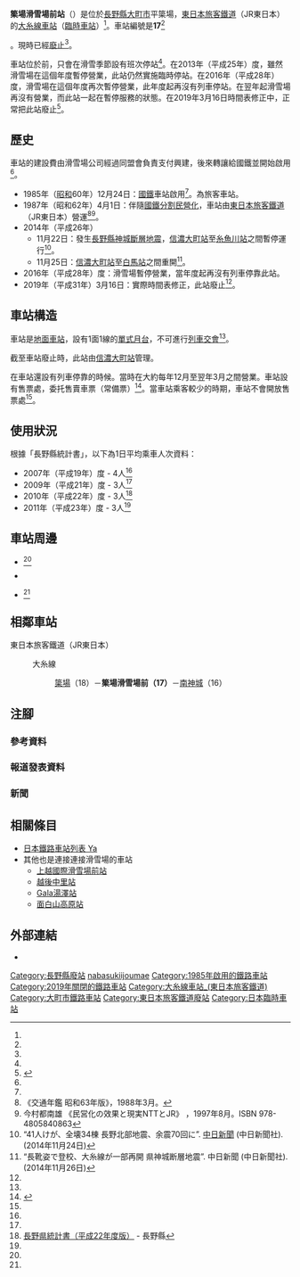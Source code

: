 {{NoteTA
|T=zh-hans:簗场滑雪场前站;zh-hk:簗場滑雪場前站;zh-tw:簗場滑雪場前車站;
|1=zh-hans:簗场滑雪场前站;zh-hk:簗場滑雪場前站;zh-tw:簗場滑雪場前車站;
}}
{{Infobox station
|公司色 = grey
|站名 = 簗場滑雪場前
|圖片 = JRE-Yanaba-Skijomae.JPG
|圖片說明 = 車站大樓（2010年3月）
|日文原名 = ヤナバスキー場前
|平假名 = やなばすきーじょうまえ
|羅馬拼音 = Yanaba Skiing Ground 
|副站名 = 
|電報略號 = ヤス<ref name="nagano-zeneki">{{Cite book|author=信濃毎日新聞社出版部 |title=長野県鉄道全駅 増補改訂版 |publisher=信濃毎日新聞社 |date=2011-07-24 |isbn=9784784071647 |page=112|language=ja}}</ref>
|所在地 = {{JPN}}[[長野縣|長野縣]][[大町市|大町市]]平簗場<ref name="nagano-zeneki"/>
|座標 = {{coord|36|36|19.55|N|137|51|16.14|E|type:railwaystation_region:JP-24|display=inline,title}}
|車站構造 = [[地面車站|地面車站]]
|月台配置 = 1面1線<ref name="nagano-zeneki"/>
|啟用年月日 = 1985年（[[昭和|昭和]]60年）12月24日<ref name="nagano-zeneki"/>
|廢站年月日 = 2019年（[[平成|平成]]31年）3月16日<ref name="timetable-revision">{{Cite web|title=2019年3月ダイヤ改正について|url=http://www.jreast.co.jp/nagano/pdf/181214-01.pdf|publisher=東日本旅客鉄道 長野支社|format=PDF|date=2018-12-14|accessdate=2018-12-15|language=ja|archive-date=2020-11-24|archive-url=https://web.archive.org/web/20201124122205/https://www.jreast.co.jp/nagano/pdf/181214-01.pdf|dead-url=no}}</ref>
|乘客人數 = 3<ref name=":0">長野縣統計書</ref>
|上下車人次 = 
|統計年度 = 2011
|轉車 = 
|全寬備註 = [[臨時車站|臨時車站]]<ref name="nagano-zeneki"/><br/>海拔：828.4米<ref name="nagano-zeneki"/>
|adjacent = {{Adjacent stations|system=東日本旅客鐵道|line=大糸線|left=簗場|right=南神城|note-left=18<br>1.6km|note-mid=17<ref group="報道" name="press/161207" /><br>距離[[松本站|松本]]47.9km|note-right=16<br>4.8km}}
}}
'''簗場滑雪場前站'''（{{jpn|j=ヤナバスキー場前駅|hg=やなばすきーじょうまええき|rm=Yanaba Skiing Ground eki|f=y}}）是位於[[長野縣|長野縣]][[大町市|大町市]]平簗場，[[東日本旅客鐵道|東日本旅客鐵道]]（JR東日本）的[[大糸線|大糸線]][[鐵路車站|車站]]（[[臨時車站|臨時車站]]）<ref name="nagano-zeneki"/>。車站編號是'''17'''<ref group="報道" name="press/161207">{{Cite press release|url=https://www.jreast.co.jp/nagano/pdf/161207.pdf|title=大糸線に「駅ナンバー」を導入します|format=PDF|publisher=東日本旅客鉄道長野支社|date=2016-12-07|accessdate=2016-12-08|archiveurl=https://web.archive.org/web/20161208081159/https://www.jreast.co.jp/nagano/pdf/161207.pdf|archivedate=2016-12-08|language=ja}}</ref>。現時已經[[廢站|廢止]]<ref name="nagano-zeneki"/>。

車站位於{{Translink|ja|ヤナバスキー場|簗場滑雪場}}前，只會在滑雪季節設有班次停站<ref name="nagano-zeneki"/>。在2013年（平成25年）度，雖然滑雪場在這個年度暫停營業，此站仍然實施臨時停站。在2016年（平成28年）度，滑雪場在這個年度再次暫停營業，此年度起再沒有列車停站。在翌年起滑雪場再沒有營業，而此站一起在暫停服務的狀態。在2019年3月16日時間表修正中，正常把此站廢止<ref name="timetable-revision">{{Cite web |title=2019年3月ダイヤ改正について |url=http://www.jreast.co.jp/nagano/pdf/181214-01.pdf |publisher=東日本旅客鉄道 長野支社|format=PDF |date=2018-12-14|accessdate=2018-12-15|language=ja}}</ref>。

== 歷史 ==
車站的建設費由滑雪場公司經過同盟會負責支付興建，後來轉讓給國鐵並開始啟用<ref name="nagano-zeneki"/>。
* 1985年（[[昭和|昭和]]60年）12月24日：[[日本國有鐵道|國鐵]]車站啟用<ref name="nagano-zeneki"/>。為旅客車站。
* 1987年（昭和62年）4月1日：伴隨[[國鐵分割民營化|國鐵分割民營化]]，車站由[[東日本旅客鐵道|東日本旅客鐵道]]（JR東日本）營運<ref name="trafic-yearbook-1988">《交通年鑑 昭和63年版》{{Translink|ja|交通協力会|交通協力會}}，1988年3月。</ref><ref name="privatization-ntt-jr-1997-8">今村都南雄 《民営化の效果と現実NTTとJR》 {{Translink|ja|中央法規出版}}，1997年8月。ISBN 978-4805840863</ref>。
* 2014年（平成26年）
** 11月22日：發生[[長野縣神城斷層地震|長野縣神城斷層地震]]，[[信濃大町站|信濃大町站]]至[[糸魚川站|糸魚川站]]之間暫停運行<ref group="新聞" name="chunichi-np-2014-11-24">“41人けが、全壊34棟 長野北部地震、余震70回に”. [[中日新聞|中日新聞]] (中日新聞社). (2014年11月24日)</ref>。
** 11月25日：[[信濃大町站|信濃大町站]]至[[白馬站_(日本)|白馬站]]之間重開<ref group="新聞" name="chunichi-np-2014-11-26">“長靴姿で登校、大糸線が一部再開 県神城断層地震”. 中日新聞 (中日新聞社). (2014年11月26日)</ref>。
* 2016年（平成28年）度：滑雪場暫停營業，當年度起再沒有列車停靠此站。
* 2019年（平成31年）3月16日：實際時間表修正，此站廢止<ref name="timetable-revision" />。

== 車站構造 ==
車站是[[地面車站|地面車站]]，設有1面1線的[[單式月台|單式月台]]，不可進行[[列車交會|列車交會]]<ref name="nagano-zeneki"/>。

截至車站廢止時，此站由[[信濃大町站|信濃大町站]]管理。

在車站還設有列車停靠的時候。當時在大約每年12月至翌年3月之間營業。車站設有售票處，委托售賣車票（常備票）<ref name="zeneki36">{{Cite book|title =週刊 JR全駅・全車両基地 |publisher = [[朝日新聞出版|朝日新聞出版]] |series=週刊朝日百科 |volume  =36号 松本駅・穂高駅・姨捨駅ほか70駅 |date =2013-04-21|page =25 |language=ja}}</ref>。當車站乘客較少的時期，車站不會開放售票處<ref name="zeneki36"/>。

== 使用狀況 ==
根據「長野縣統計書」，以下為1日平均乘車人次資料：
* 2007年（平成19年）度 - 4人<ref name="nagano-zeneki"/>
* 2009年（平成21年）度 - 3人<ref name="nagano-zeneki"/>
* 2010年（平成22年）度 - 3人<ref>[http://www3.pref.nagano.lg.jp/tokei/1_tokeisho/h22_naganokentokeisho.pdf 長野県統計書（平成22年度版）] {{Wayback|url=http://www3.pref.nagano.lg.jp/tokei/1_tokeisho/h22_naganokentokeisho.pdf |date=20160305000151 }}{{ja icon}} - 長野縣</ref>
* 2011年（平成23年）度 - 3人<ref name=":0" />

== 車站周邊 ==
* {{Translink|ja|青木湖}}<ref name="nagano-zeneki"/>
* {{Translink|ja|国道148号|國道148號}}
* {{Translink|ja|ヤナバスキー場|簗場滑雪場}}<ref name="nagano-zeneki"/>

== 相鄰車站 ==
; 東日本旅客鐵道（JR東日本）
: {{Color|#9370db|■}}大糸線
:: [[簗場站|簗場]]（18）－'''簗場滑雪場前（17）'''－[[南神城站|南神城]]（16）
== 注腳 ==
=== 參考資料 ===
{{Reflist}}
=== 報道發表資料 ===
{{Reflist|group="報道"}}
=== 新聞 ===
{{Reflist|group="新聞"}}
== 相關條目 ==
* [[日本鐵路車站列表_Ya|日本鐵路車站列表 Ya]]
* 其他也是連接連接滑雪場的車站
** [[上越國際滑雪場前站|上越國際滑雪場前站]]
** [[越後中里站|越後中里站]]
** [[Gala湯澤站|Gala湯澤站]]
** [[面白山高原站|面白山高原站]]
== 外部連結 ==
* {{wayback|url=http://www.jreast.co.jp/estation/station/info.aspx?StationCd=1590|title=JR東日本 簗場滑雪場前站|date=20190306111546}}
{{大糸線 (JR東日本)}}
{{DEFAULTSORT:Yanaba Skiing Ground}}
[[Category:長野縣廢站|Category:長野縣廢站]]
[[Category:日本鐵路車站_Ya|nabasukiijoumae]]
[[Category:1985年啟用的鐵路車站|Category:1985年啟用的鐵路車站]]
[[Category:2019年關閉的鐵路車站|Category:2019年關閉的鐵路車站]]
[[Category:大糸線車站_(東日本旅客鐵道)|Category:大糸線車站_(東日本旅客鐵道)]]
[[Category:大町市鐵路車站|Category:大町市鐵路車站]]
[[Category:東日本旅客鐵道廢站|Category:東日本旅客鐵道廢站]]
[[Category:日本臨時車站|Category:日本臨時車站]]
